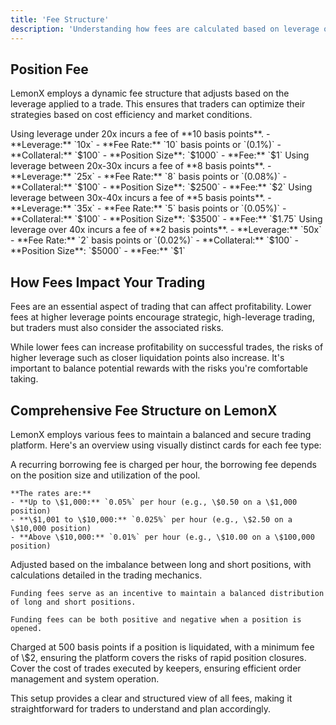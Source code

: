 ```yaml
---
title: 'Fee Structure'
description: 'Understanding how fees are calculated based on leverage on LemonX.'
---
```



## Position Fee

LemonX employs a dynamic fee structure that adjusts based on the leverage applied to a trade. This ensures that traders can optimize their strategies based on cost efficiency and market conditions.

<Tabs>
  <Tab title="Under 20x Leverage">
    Using leverage under 20x incurs a fee of **10 basis points**.
    <Accordion title="Fee Calculation">
      - **Leverage:** `10x`
      - **Fee Rate:** `10` basis points or `(0.1%)`
      - **Collateral:** `$100` 
      - **Position Size**: `$1000`
      - **Fee:** `$1`
    </Accordion>
  </Tab>
   <Tab title="20x to 30x Leverage">
    Using leverage between 20x-30x incurs a fee of **8 basis points**.
    <Accordion title="Fee Calculation">
      - **Leverage:** `25x`
      - **Fee Rate:** `8` basis points or `(0.08%)`
      - **Collateral:** `$100`
      - **Position Size**: `$2500`
      - **Fee:** `$2`
    </Accordion>
  </Tab>
  <Tab title="30x to 40x Leverage">
    Using leverage between 30x-40x incurs a fee of **5 basis points**.
    <Accordion title="Fee Calculation">
      - **Leverage:** `35x`
      - **Fee Rate:** `5` basis points or `(0.05%)`
      - **Collateral:** `$100`
      - **Position Size**: `$3500`
      - **Fee:** `$1.75`
    </Accordion>
  </Tab>
  <Tab title="Over 40x Leverage">
    Using leverage over 40x incurs a fee of **2 basis points**.
    <Accordion title="Fee Calculation">
      - **Leverage:** `50x`
      - **Fee Rate:** `2` basis points or `(0.02%)`
      - **Collateral:** `$100`
      - **Position Size**: `$5000`
      - **Fee:** `$1`
    </Accordion>
  </Tab>
</Tabs>

## How Fees Impact Your Trading

Fees are an essential aspect of trading that can affect profitability. Lower fees at higher leverage points encourage strategic, high-leverage trading, but traders must also consider the associated risks.

<Accordion title="Strategic Considerations">
  While lower fees can increase profitability on successful trades, the risks of higher leverage such as closer liquidation points also increase. It's important to balance potential rewards with the risks you're comfortable taking.
</Accordion>

## Comprehensive Fee Structure on LemonX

LemonX employs various fees to maintain a balanced and secure trading platform. Here's an overview using visually distinct cards for each fee type:

<CardGroup>
  <Card title="Borrowing Fees">
    A recurring borrowing fee is charged per hour, the borrowing fee depends on the position size and utilization of the pool.

    **The rates are:**
    - **Up to \$1,000:** `0.05%` per hour (e.g., \$0.50 on a \$1,000 position)
    - **\$1,001 to \$10,000:** `0.025%` per hour (e.g., \$2.50 on a \$10,000 position)
    - **Above \$10,000:** `0.01%` per hour (e.g., \$10.00 on a \$100,000 position)
  </Card>
  <Card title="Funding Fees">
    Adjusted based on the imbalance between long and short positions, with calculations detailed in the trading mechanics.
    
    Funding fees serve as an incentive to maintain a balanced distribution of long and short positions.
    
    Funding fees can be both positive and negative when a position is opened.
  </Card>
  <Card title="Liquidation Fees">
    Charged at 500 basis points if a position is liquidated, with a minimum fee of \$2, ensuring the platform covers the risks of rapid position closures.
  </Card>
  <Card title="Execution Fees">
    Cover the cost of trades executed by keepers, ensuring efficient order management and system operation.
  </Card>
</CardGroup>

This setup provides a clear and structured view of all fees, making it straightforward for traders to understand and plan accordingly.